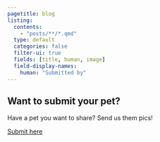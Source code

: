```yaml
---
pagetitle: blog
listing:
  contents: 
    - "posts/**/*.qmd"
  type: default
  categories: false
  filter-ui: true
  fields: [title, human, image]
  field-display-names: 
    human: "Submitted by"
---
```


::: {.card-container .button-card}
# Want to submit your pet?
::: {.content}

Have a pet you want to share? Send us them pics!

::: {.btn-container}
[Submit here](https://forms.gle/sV3nPAzKe5kWi27f7){.neo-btn .btn role="button"} 
:::
:::

:::

::: #pets
:::
